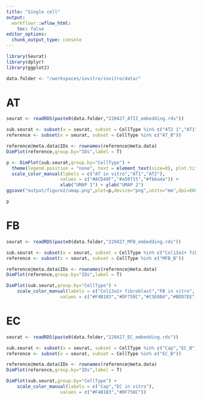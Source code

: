 ```yaml
---
title: "Single cell"
output:
  workflowr::wflow_html:
    toc: false
editor_options:
  chunk_output_type: console
---
```


```r
library(Seurat)
library(dplyr)
library(ggplot2)

data.folder <- "/workspaces/invitro/invitro/data/"
```

# AT

```r
seurat <- readRDS(paste0(data.folder,"220427_ATII_embedding.rds"))

sub.seurat <- subset(x = seurat, subset = CellType %in% c("AT2 1","AT1","AT_B"))
reference <- subset(x = seurat, subset = CellType %in% c("AT_B"))

reference@meta.data$IDs <- rownames(reference@meta.data)
DimPlot(reference,group.by="IDs",label = T)

p <- DimPlot(sub.seurat,group.by="CellType") +
  theme(legend.position = "none", text = element_text(size=8), plot.title = element_blank(),axis.text = element_text(size = 8)) +
  scale_color_manual(labels = c("AT in vitro","AT1","AT2"), 
                    values = c("#ACD49F","#a50f15","#fb6a4a")) +
                    xlab("UMAP 1") + ylab("UMAP 2")
ggsave("output/figure2/umap.png",plot=p,device="png",units="mm",dpi=600,width = 70,height = 70)

p
```

# FB

```r
seurat <- readRDS(paste0(data.folder,"220427_MFB_embedding.rds"))

sub.seurat <- subset(x = seurat, subset = CellType %in% c("Col13a1+ fibroblast","Myofibroblast","SMC","MFB_B"))
reference <- subset(x = seurat, subset = CellType %in% c("MFB_B"))

reference@meta.data$IDs <- rownames(reference@meta.data)
DimPlot(reference,group.by="IDs",label = T)

DimPlot(sub.seurat,group.by="CellType") +
    scale_color_manual(labels = c("Col13a1+ fibroblast","FB in vitro", "Myofibroblast", "SMC"), 
                    values = c("#F4B183","#DF758C","#C5E0B4","#BDD7EE"))
```

# EC

```r
seurat <- readRDS(paste0(data.folder,"220427_EC_embedding.rds"))

sub.seurat <- subset(x = seurat, subset = CellType %in% c("Cap","EC_B"))
reference <- subset(x = seurat, subset = CellType %in% c("EC_B"))

reference@meta.data$IDs <- rownames(reference@meta.data)
DimPlot(reference,group.by="IDs",label = T)

DimPlot(sub.seurat,group.by="CellType") +
    scale_color_manual(labels = c("Cap","EC in vitro"), 
                    values = c("#F4B183","#DF758C"))
```